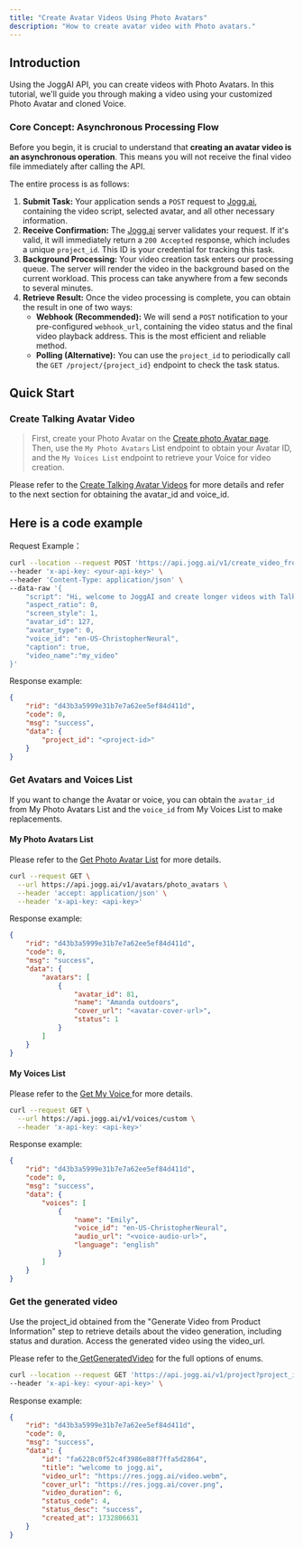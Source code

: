 ```yaml
---
title: "Create Avatar Videos Using Photo Avatars"
description: "How to create avatar video with Photo avatars."
---
```


## Introduction

Using the JoggAI API, you can create videos with Photo Avatars. In this tutorial, we'll guide you through making a video using your customized Photo Avatar and cloned Voice.

### **Core Concept: Asynchronous Processing Flow**

Before you begin, it is crucial to understand that **creating an avatar video is an asynchronous operation**. This means you will not receive the final video file immediately after calling the API.

The entire process is as follows:

1. **Submit Task:** Your application sends a `POST` request to [Jogg.ai](http://Jogg.ai), containing the video script, selected avatar, and all other necessary information.
2. **Receive Confirmation:** The [Jogg.ai](http://Jogg.ai) server validates your request. If it's valid, it will immediately return a `200 Accepted` response, which includes a unique `project_id`. This ID is your credential for tracking this task.
3. **Background Processing:** Your video creation task enters our processing queue. The server will render the video in the background based on the current workload. This process can take anywhere from a few seconds to several minutes.
4. **Retrieve Result:** Once the video processing is complete, you can obtain the result in one of two ways:
   - **Webhook (Recommended):** We will send a `POST` notification to your pre-configured `webhook_url`, containing the video status and the final video playback address. This is the most efficient and reliable method.
   - **Polling (Alternative):** You can use the `project_id` to periodically call the `GET /project/{project_id}` endpoint to check the task status.

## Quick Start

### Create Talking Avatar Video

> First, create your Photo Avatar on the [Create photo Avatar page](https://app.jogg.ai/avatar). Then, use the `My Photo Avatars` List endpoint to obtain your Avatar ID, and the `My Voices List` endpoint to retrieve your Voice for video creation.

Please refer to the [Create Talking Avatar Videos](https://docs.jogg.ai/api-reference/Create-Avatar-Videos/CreateAvatarVideo) for more details and refer to the next section for obtaining the avatar_id and voice_id.

## Here is a code example

Request Example：

```bash
curl --location --request POST 'https://api.jogg.ai/v1/create_video_from_talking_avatar' \
--header 'x-api-key: <your-api-key>' \
--header 'Content-Type: application/json' \
--data-raw '{
    "script": "Hi, welcome to JoggAI and create longer videos with Talking Avatars in minutes!",
    "aspect_ratio": 0,
    "screen_style": 1,
    "avatar_id": 127,
    "avatar_type": 0,
    "voice_id": "en-US-ChristopherNeural",
    "caption": true,
	"video_name":"my_video"   
}'
```

Response example:

```json
{
    "rid": "d43b3a5999e31b7e7a62ee5ef84d411d",
    "code": 0,
    "msg": "success",
    "data": {
        "project_id": "<project-id>"   
    }
}
```

### Get Avatars and Voices List

If you want to change the Avatar or voice, you can obtain the `avatar_id` from My Photo Avatars List and the `voice_id` from My Voices List to make replacements.

#### My Photo Avatars List

Please refer to the [Get Photo Avatar List](https://docs.jogg.ai/api-reference/Avatar/GetPhotoAvatar) for more details.

```bash
curl --request GET \
  --url https://api.jogg.ai/v1/avatars/photo_avatars \
  --header 'accept: application/json' \
  --header 'x-api-key: <api-key>'
```

Response example:

```json
{
    "rid": "d43b3a5999e31b7e7a62ee5ef84d411d",
    "code": 0,
    "msg": "success",
    "data": {
        "avatars": [
            {
                "avatar_id": 81,
                "name": "Amanda outdoors",
                "cover_url": "<avatar-cover-url>",
                "status": 1
            }
        ]
    }
}
```

#### My Voices List

Please refer to the [Get My Voice ](https://docs.jogg.ai/api-reference/Voice/GetMyVoice)for more details.

```bash
curl --request GET \
  --url https://api.jogg.ai/v1/voices/custom \
  --header 'x-api-key: <api-key>'
```

Response example:

```json
{
    "rid": "d43b3a5999e31b7e7a62ee5ef84d411d",
    "code": 0,
    "msg": "success",
    "data": {
        "voices": [
            {
                "name": "Emily",
                "voice_id": "en-US-ChristopherNeural",
                "audio_url": "<voice-audio-url>",
                "language": "english"
            }
        ]
    }
}
```

### Get the generated video

Use the project_id obtained from the "Generate Video from Product Information" step to retrieve details about the video generation, including status and duration. Access the generated video using the video_url.

Please refer to the[ GetGeneratedVideo](https://docs.jogg.ai/api-reference/GetGeneratedVideo/GetGeneratedVideo) for the full options of enums.

```bash
curl --location --request GET 'https://api.jogg.ai/v1/project?project_id=fa6228c0f52c4f3986e88f7ffa5d2864' \
--header 'x-api-key: <your-api-key>' \
```

Response example:

```json
{
    "rid": "d43b3a5999e31b7e7a62ee5ef84d411d",
    "code": 0,
    "msg": "success",
    "data": {
        "id": "fa6228c0f52c4f3986e88f7ffa5d2864",
        "title": "welcome to jogg.ai",
        "video_url": "https://res.jogg.ai/video.webm",
        "cover_url": "https://res.jogg.ai/cover.png",
        "video_duration": 6,
        "status_code": 4,
        "status_desc": "success",
        "created_at": 1732806631
    }
}
```